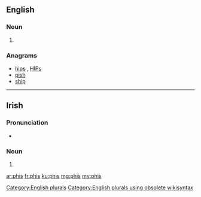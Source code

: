 ==English==

===Noun===
{{head|en}}

# {{plural of|phi}}

===Anagrams===
* [[hips#English|hips]] , [[HIPs#English|HIPs]]
* [[pish#English|pish]]
* [[ship#English|ship]]

[[Category:English plurals]][[Category:English plurals using obsolete wikisyntax]]

----
==Irish==

===Pronunciation===
* {{IPA|[fʲɪʃ]|lang=ga}}

===Noun===
{{head|ga|noun form|g=f}}

# {{mutation of|pis|lang=ga}}

[[ar:phis]]
[[fr:phis]]
[[ku:phis]]
[[mg:phis]]
[[my:phis]]